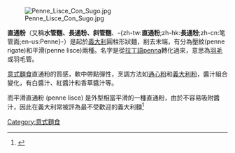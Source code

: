 {{TA|G1=餐飲}}
[[File:Penne_Lisce_Con_Sugo.jpg|right]]

'''直通粉'''（又稱'''水管麵、長通粉、斜管麵'''、-{zh-tw:'''直通粉''';zh-hk:'''長通粉''';zh-cn:笔管面;en-us:Penne}-）是起於[[義大利|義大利]]圓柱形狀麵，削去末端，有分為壓紋(penne rigate)和平滑(penne lisce)兩種。名字是從[[拉丁語|拉丁語]]penna轉化過來，意思為[[羽毛|羽毛]]或羽毛管。

[[意式麵食|意式麵食]]直通粉的質感，軟中帶點彈性，烹調方法如[[通心粉|通心粉]]和[[義大利粉|義大利粉]]，醬汁組合變化，有白醬汁、紅醬汁和香草醬汁等。

而平滑直通粉 (penne lisce) 是外型相當平滑的一種直通粉，由於不容易吸附醬汁，因此在義大利常被評為最不受歡迎的義大利麵<ref>{{Cite web |url=https://www.taisounds.com/Global/Top-News/China/uid4852930447 |title=存档副本 |access-date=2021-09-19 |archive-date=2021-09-21 |archive-url=https://web.archive.org/web/20210921111202/https://www.taisounds.com/Global/Top-News/China/uid4852930447 |dead-url=no }}</ref>

{{意式面食}}

{{Food-and-drink-stub}}

[[Category:意式麵食|Category:意式麵食]]